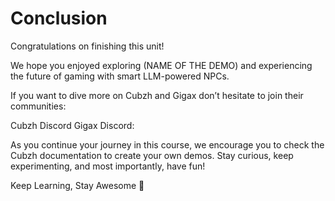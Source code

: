 # Conclusion

Congratulations on finishing this unit!

We hope you enjoyed exploring (NAME OF THE DEMO) and experiencing the future of gaming with smart LLM-powered NPCs. 

If you want to dive more on Cubzh and Gigax don’t hesitate to join their communities:

Cubzh Discord
Gigax Discord:

As you continue your journey in this course, we encourage you to check the Cubzh documentation to create your own demos. Stay curious, keep experimenting, and most importantly, have fun!

Keep Learning, Stay Awesome 🤗

